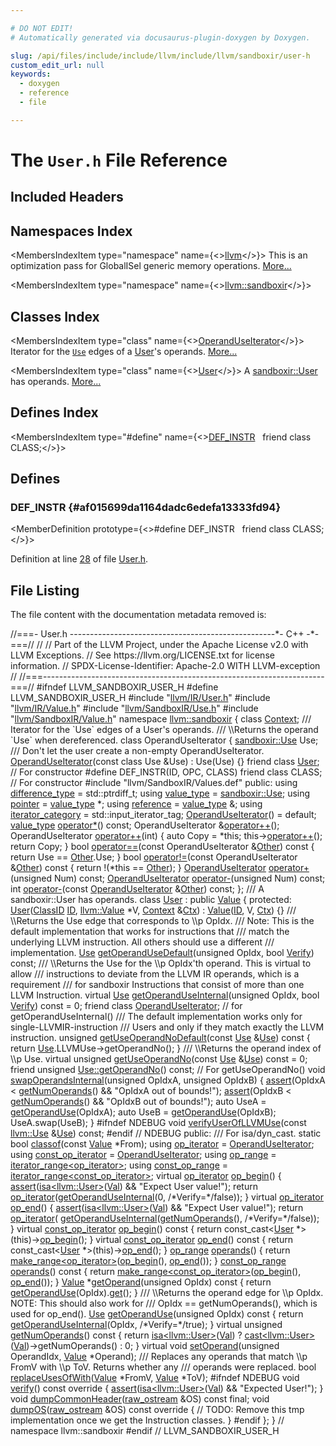 ```yaml
---

# DO NOT EDIT!
# Automatically generated via docusaurus-plugin-doxygen by Doxygen.

slug: /api/files/include/include/llvm/include/llvm/sandboxir/user-h
custom_edit_url: null
keywords:
  - doxygen
  - reference
  - file

---
```





# The `User.h` File Reference

<DoxygenPage pluginConfig={pluginConfig}>



## Included Headers

<IncludesList>
<IncludesListItem
  filePath="llvm/IR/User.h"
  permalink="/docs/api/files/include/include/llvm/include/llvm/ir/user-h"
  isLocal="true" />
<IncludesListItem
  filePath="llvm/IR/Value.h"
  permalink="/docs/api/files/include/include/llvm/include/llvm/ir/value-h"
  isLocal="true" />
<IncludesListItem
  filePath="llvm/SandboxIR/Use.h"
  permalink="/docs/api/files/include/include/llvm/include/llvm/sandboxir/use-h"
  isLocal="true" />
<IncludesListItem
  filePath="llvm/SandboxIR/Value.h"
  permalink="/docs/api/files/include/include/llvm/include/llvm/sandboxir/value-h"
  isLocal="true" />
<IncludesListItem
  filePath="llvm/SandboxIR/Values.def"
  permalink=""
  isLocal="true" />
</IncludesList>

## Namespaces Index

<MembersIndex>

<MembersIndexItem
  type="namespace"
  name={<><a href="/docs/api/namespaces/llvm">llvm</a></>}>
This is an optimization pass for GlobalISel generic memory operations. <a href="/docs/api/namespaces/llvm/#details">More...</a>
</MembersIndexItem>

<MembersIndexItem
  type="namespace"
  name={<><a href="/docs/api/namespaces/llvm/sandboxir">llvm::sandboxir</a></>}>
</MembersIndexItem>

</MembersIndex>

## Classes Index

<MembersIndex>

<MembersIndexItem
  type="class"
  name={<><a href="/docs/api/classes/llvm/sandboxir/operanduseiterator">OperandUseIterator</a></>}>
Iterator for the <code><a href="/docs/api/classes/llvm/sandboxir/use">Use</a></code> edges of a <a href="/docs/api/classes/llvm/sandboxir/user">User</a>&#39;s operands. <a href="/docs/api/classes/llvm/sandboxir/operanduseiterator/#details">More...</a>
</MembersIndexItem>

<MembersIndexItem
  type="class"
  name={<><a href="/docs/api/classes/llvm/sandboxir/user">User</a></>}>
A <a href="/docs/api/classes/llvm/sandboxir/user">sandboxir::User</a> has operands. <a href="/docs/api/classes/llvm/sandboxir/user/#details">More...</a>
</MembersIndexItem>

</MembersIndex>

## Defines Index

<MembersIndex>

<MembersIndexItem
  type="#define"
  name={<><a href="#af015699da1164dadc6edefa13333fd94">DEF&#95;INSTR</a>&nbsp;&nbsp;&nbsp;friend class CLASS;</>}>
</MembersIndexItem>

</MembersIndex>


<SectionDefinition>

## Defines

### DEF&#95;INSTR {#af015699da1164dadc6edefa13333fd94}

<MemberDefinition
  prototype={<>#define DEF&#95;INSTR&nbsp;&nbsp;&nbsp;friend class CLASS;</>}>

Definition at line <a href="#l00028">28</a> of file <a href="/docs/api/files/include/include/llvm/include/llvm/sandboxir/user-h">User.h</a>.
</MemberDefinition>

</SectionDefinition>

## File Listing

The file content with the documentation metadata removed is:

<ProgramListing>

<Link id="l00001" /><CodeLine lineNumber="1"><Highlight kind="comment">//===- User.h ---------------------------------------------------&#42;- C++ -&#42;-===//</Highlight><Highlight kind="normal"></Highlight></CodeLine>
<Link id="l00002" /><CodeLine lineNumber="2"><Highlight kind="normal"></Highlight><Highlight kind="comment">//</Highlight><Highlight kind="normal"></Highlight></CodeLine>
<Link id="l00003" /><CodeLine lineNumber="3"><Highlight kind="normal"></Highlight><Highlight kind="comment">// Part of the LLVM Project, under the Apache License v2.0 with LLVM Exceptions.</Highlight><Highlight kind="normal"></Highlight></CodeLine>
<Link id="l00004" /><CodeLine lineNumber="4"><Highlight kind="normal"></Highlight><Highlight kind="comment">// See https://llvm.org/LICENSE.txt for license information.</Highlight><Highlight kind="normal"></Highlight></CodeLine>
<Link id="l00005" /><CodeLine lineNumber="5"><Highlight kind="normal"></Highlight><Highlight kind="comment">// SPDX-License-Identifier: Apache-2.0 WITH LLVM-exception</Highlight><Highlight kind="normal"></Highlight></CodeLine>
<Link id="l00006" /><CodeLine lineNumber="6"><Highlight kind="normal"></Highlight><Highlight kind="comment">//</Highlight><Highlight kind="normal"></Highlight></CodeLine>
<Link id="l00007" /><CodeLine lineNumber="7"><Highlight kind="normal"></Highlight><Highlight kind="comment">//===----------------------------------------------------------------------===//</Highlight><Highlight kind="normal"></Highlight></CodeLine>
<Link id="l00008" /><CodeLine lineNumber="8"><Highlight kind="normal"></Highlight></CodeLine>
<Link id="l00009" /><CodeLine lineNumber="9"><Highlight kind="normal"></Highlight><Highlight kind="preprocessor">#ifndef LLVM&#95;SANDBOXIR&#95;USER&#95;H</Highlight><Highlight kind="normal"></Highlight></CodeLine>
<Link id="l00010" /><CodeLine lineNumber="10"><Highlight kind="normal"></Highlight><Highlight kind="preprocessor">#define LLVM&#95;SANDBOXIR&#95;USER&#95;H</Highlight><Highlight kind="normal"></Highlight></CodeLine>
<Link id="l00011" /><CodeLine lineNumber="11"><Highlight kind="normal"></Highlight></CodeLine>
<Link id="l00012" /><CodeLine lineNumber="12"><Highlight kind="normal"></Highlight><Highlight kind="preprocessor">#include &quot;<a href="/docs/api/files/include/include/llvm/include/llvm/ir/user-h">llvm/IR/User.h</a>&quot;</Highlight><Highlight kind="normal"></Highlight></CodeLine>
<Link id="l00013" /><CodeLine lineNumber="13"><Highlight kind="normal"></Highlight><Highlight kind="preprocessor">#include &quot;<a href="/docs/api/files/include/include/llvm/include/llvm/ir/value-h">llvm/IR/Value.h</a>&quot;</Highlight><Highlight kind="normal"></Highlight></CodeLine>
<Link id="l00014" /><CodeLine lineNumber="14"><Highlight kind="normal"></Highlight><Highlight kind="preprocessor">#include &quot;<a href="/docs/api/files/include/include/llvm/include/llvm/sandboxir/use-h">llvm/SandboxIR/Use.h</a>&quot;</Highlight><Highlight kind="normal"></Highlight></CodeLine>
<Link id="l00015" /><CodeLine lineNumber="15"><Highlight kind="normal"></Highlight><Highlight kind="preprocessor">#include &quot;<a href="/docs/api/files/include/include/llvm/include/llvm/sandboxir/value-h">llvm/SandboxIR/Value.h</a>&quot;</Highlight><Highlight kind="normal"></Highlight></CodeLine>
<Link id="l00016" /><CodeLine lineNumber="16"><Highlight kind="normal"></Highlight></CodeLine>
<Link id="l00017" /><CodeLine lineNumber="17"><Highlight kind="normal"></Highlight><Highlight kind="keyword">namespace </Highlight><Highlight kind="normal"><a href="/docs/api/namespaces/llvm/sandboxir">llvm::sandboxir</a> &#123;</Highlight></CodeLine>
<Link id="l00018" /><CodeLine lineNumber="18"><Highlight kind="normal"></Highlight></CodeLine>
<Link id="l00019" /><CodeLine lineNumber="19"><Highlight kind="normal"></Highlight><Highlight kind="keyword">class </Highlight><Highlight kind="normal"><a href="/docs/api/classes/llvm/sandboxir/context">Context</a>;</Highlight></CodeLine>
<Link id="l00020" /><CodeLine lineNumber="20"><Highlight kind="normal"></Highlight><Highlight kind="comment"></Highlight></CodeLine>
<Link id="l00021" /><CodeLine lineNumber="21"><Highlight kind="comment">/// Iterator for the &#96;Use&#96; edges of a User&#39;s operands.</Highlight></CodeLine>
<Link id="l00022" /><CodeLine lineNumber="22"><Highlight kind="comment">/// \\Returns the operand &#96;Use&#96; when dereferenced.</Highlight><Highlight kind="normal"></Highlight></CodeLine>
<Link id="l00023" /><CodeLine lineNumber="23" lineLink="/docs/api/classes/llvm/sandboxir/operanduseiterator"><Highlight kind="normal"></Highlight><Highlight kind="keyword">class </Highlight><Highlight kind="normal">OperandUseIterator &#123;</Highlight></CodeLine>
<Link id="l00024" /><CodeLine lineNumber="24"><Highlight kind="normal">  <a href="/docs/api/classes/llvm/sandboxir/use">sandboxir::Use</a> Use;</Highlight><Highlight kind="comment"></Highlight></CodeLine>
<Link id="l00025" /><CodeLine lineNumber="25"><Highlight kind="comment">  /// Don&#39;t let the user create a non-empty OperandUseIterator.</Highlight><Highlight kind="normal"></Highlight></CodeLine>
<Link id="l00026" /><CodeLine lineNumber="26"><Highlight kind="normal">  <a href="/docs/api/classes/llvm/sandboxir/operanduseiterator/#a099eea2d0ce1dcf671db77ef9fa6ef3c">OperandUseIterator</a>(</Highlight><Highlight kind="keyword">const</Highlight><Highlight kind="normal"> </Highlight><Highlight kind="keyword">class</Highlight><Highlight kind="normal"> Use &amp;Use) : Use(Use) &#123;&#125;</Highlight></CodeLine>
<Link id="l00027" /><CodeLine lineNumber="27" lineLink="/docs/api/classes/llvm/sandboxir/operanduseiterator/#a38c437d9dcaefebe4efaf0edf00c45de"><Highlight kind="normal">  </Highlight><Highlight kind="keyword">friend</Highlight><Highlight kind="normal"> </Highlight><Highlight kind="keyword">class </Highlight><Highlight kind="normal"><a href="/docs/api/classes/llvm/sandboxir/operanduseiterator/#a38c437d9dcaefebe4efaf0edf00c45de">User</a>;                                  </Highlight><Highlight kind="comment">// For constructor</Highlight><Highlight kind="normal"></Highlight></CodeLine>
<Link id="l00028" /><CodeLine lineNumber="28" lineLink="#af015699da1164dadc6edefa13333fd94"><Highlight kind="normal"></Highlight><Highlight kind="preprocessor">#define DEF&#95;INSTR(ID, OPC, CLASS) friend class CLASS; </Highlight><Highlight kind="comment">// For constructor</Highlight><Highlight kind="normal"></Highlight></CodeLine>
<Link id="l00029" /><CodeLine lineNumber="29"><Highlight kind="normal"></Highlight><Highlight kind="preprocessor">#include &quot;llvm/SandboxIR/Values.def&quot;</Highlight><Highlight kind="normal"></Highlight></CodeLine>
<Link id="l00030" /><CodeLine lineNumber="30"><Highlight kind="normal"></Highlight></CodeLine>
<Link id="l00031" /><CodeLine lineNumber="31"><Highlight kind="normal"></Highlight><Highlight kind="keyword">public</Highlight><Highlight kind="normal">:</Highlight></CodeLine>
<Link id="l00032" /><CodeLine lineNumber="32" lineLink="/docs/api/classes/llvm/sandboxir/operanduseiterator/#a14167269caee4228b2ad7e54c3b257fa"><Highlight kind="normal">  </Highlight><Highlight kind="keyword">using </Highlight><Highlight kind="normal"><a href="/docs/api/classes/llvm/sandboxir/operanduseiterator/#a14167269caee4228b2ad7e54c3b257fa">difference&#95;type</a> = std::ptrdiff&#95;t;</Highlight></CodeLine>
<Link id="l00033" /><CodeLine lineNumber="33" lineLink="/docs/api/classes/llvm/sandboxir/operanduseiterator/#adc75b07c16b7ffec379860b5ed6cecad"><Highlight kind="normal">  </Highlight><Highlight kind="keyword">using </Highlight><Highlight kind="normal"><a href="/docs/api/classes/llvm/sandboxir/operanduseiterator/#adc75b07c16b7ffec379860b5ed6cecad">value&#95;type</a> = <a href="/docs/api/classes/llvm/sandboxir/use">sandboxir::Use</a>;</Highlight></CodeLine>
<Link id="l00034" /><CodeLine lineNumber="34" lineLink="/docs/api/classes/llvm/sandboxir/operanduseiterator/#a2f789f88543d207177956743665b948b"><Highlight kind="normal">  </Highlight><Highlight kind="keyword">using </Highlight><Highlight kind="normal"><a href="/docs/api/classes/llvm/sandboxir/operanduseiterator/#a2f789f88543d207177956743665b948b">pointer</a> = <a href="/docs/api/classes/llvm/sandboxir/operanduseiterator/#adc75b07c16b7ffec379860b5ed6cecad">value&#95;type</a> &#42;;</Highlight></CodeLine>
<Link id="l00035" /><CodeLine lineNumber="35" lineLink="/docs/api/classes/llvm/sandboxir/operanduseiterator/#a98780320a8e95b86802e872f6754b22f"><Highlight kind="normal">  </Highlight><Highlight kind="keyword">using </Highlight><Highlight kind="normal"><a href="/docs/api/classes/llvm/sandboxir/operanduseiterator/#a98780320a8e95b86802e872f6754b22f">reference</a> = <a href="/docs/api/classes/llvm/sandboxir/operanduseiterator/#adc75b07c16b7ffec379860b5ed6cecad">value&#95;type</a> &amp;;</Highlight></CodeLine>
<Link id="l00036" /><CodeLine lineNumber="36" lineLink="/docs/api/classes/llvm/sandboxir/operanduseiterator/#a34c39b224787c66a11396fa61cea4bf1"><Highlight kind="normal">  </Highlight><Highlight kind="keyword">using </Highlight><Highlight kind="normal"><a href="/docs/api/classes/llvm/sandboxir/operanduseiterator/#a34c39b224787c66a11396fa61cea4bf1">iterator&#95;category</a> = std::input&#95;iterator&#95;tag;</Highlight></CodeLine>
<Link id="l00037" /><CodeLine lineNumber="37"><Highlight kind="normal"></Highlight></CodeLine>
<Link id="l00038" /><CodeLine lineNumber="38" lineLink="/docs/api/classes/llvm/sandboxir/operanduseiterator/#a099eea2d0ce1dcf671db77ef9fa6ef3c"><Highlight kind="normal">  <a href="/docs/api/classes/llvm/sandboxir/operanduseiterator/#a099eea2d0ce1dcf671db77ef9fa6ef3c">OperandUseIterator</a>() = </Highlight><Highlight kind="keywordflow">default</Highlight><Highlight kind="normal">;</Highlight></CodeLine>
<Link id="l00039" /><CodeLine lineNumber="39"><Highlight kind="normal">  <a href="/docs/api/classes/llvm/sandboxir/operanduseiterator/#adc75b07c16b7ffec379860b5ed6cecad">value&#95;type</a> <a href="/docs/api/classes/llvm/sandboxir/operanduseiterator/#ac31cc9d7dff02755f002f2ca5d891e47">operator&#42;</a>() </Highlight><Highlight kind="keyword">const</Highlight><Highlight kind="normal">;</Highlight></CodeLine>
<Link id="l00040" /><CodeLine lineNumber="40"><Highlight kind="normal">  OperandUseIterator &amp;<a href="/docs/api/classes/llvm/sandboxir/operanduseiterator/#ac7f1005cdf568eb11771fdf61067a462">operator++</a>();</Highlight></CodeLine>
<Link id="l00041" /><CodeLine lineNumber="41" lineLink="/docs/api/classes/llvm/sandboxir/operanduseiterator/#a5133ec8ac9f0151bb7daa4fbc0e0edf3"><Highlight kind="normal">  OperandUseIterator <a href="/docs/api/classes/llvm/sandboxir/operanduseiterator/#a5133ec8ac9f0151bb7daa4fbc0e0edf3">operator++</a>(</Highlight><Highlight kind="keywordtype">int</Highlight><Highlight kind="normal">) &#123;</Highlight></CodeLine>
<Link id="l00042" /><CodeLine lineNumber="42"><Highlight kind="normal">    </Highlight><Highlight kind="keyword">auto</Highlight><Highlight kind="normal"> Copy = &#42;</Highlight><Highlight kind="keyword">this</Highlight><Highlight kind="normal">;</Highlight></CodeLine>
<Link id="l00043" /><CodeLine lineNumber="43"><Highlight kind="normal">    this-&gt;<a href="/docs/api/classes/llvm/sandboxir/operanduseiterator/#ac7f1005cdf568eb11771fdf61067a462">operator++</a>();</Highlight></CodeLine>
<Link id="l00044" /><CodeLine lineNumber="44"><Highlight kind="normal">    </Highlight><Highlight kind="keywordflow">return</Highlight><Highlight kind="normal"> Copy;</Highlight></CodeLine>
<Link id="l00045" /><CodeLine lineNumber="45"><Highlight kind="normal">  &#125;</Highlight></CodeLine>
<Link id="l00046" /><CodeLine lineNumber="46" lineLink="/docs/api/classes/llvm/sandboxir/operanduseiterator/#a9b043aa137586f3a1f8cc153c40eded7"><Highlight kind="normal">  </Highlight><Highlight kind="keywordtype">bool</Highlight><Highlight kind="normal"> <a href="/docs/api/classes/llvm/sandboxir/operanduseiterator/#a9b043aa137586f3a1f8cc153c40eded7">operator==</a>(</Highlight><Highlight kind="keyword">const</Highlight><Highlight kind="normal"> OperandUseIterator &amp;<a href="/docs/api/namespaces/llvm/#a9eb4f5b98b70ee4fab9614ed58282c1fa6311ae17c1ee52b36e68aaf4ad066387">Other</a>)</Highlight><Highlight kind="keyword"> const </Highlight><Highlight kind="normal">&#123;</Highlight></CodeLine>
<Link id="l00047" /><CodeLine lineNumber="47"><Highlight kind="normal">    </Highlight><Highlight kind="keywordflow">return</Highlight><Highlight kind="normal"> Use == <a href="/docs/api/namespaces/llvm/#a9eb4f5b98b70ee4fab9614ed58282c1fa6311ae17c1ee52b36e68aaf4ad066387">Other</a>.Use;</Highlight></CodeLine>
<Link id="l00048" /><CodeLine lineNumber="48"><Highlight kind="normal">  &#125;</Highlight></CodeLine>
<Link id="l00049" /><CodeLine lineNumber="49" lineLink="/docs/api/classes/llvm/sandboxir/operanduseiterator/#a7a4d2651b26654677ef915f0981052f8"><Highlight kind="normal">  </Highlight><Highlight kind="keywordtype">bool</Highlight><Highlight kind="normal"> <a href="/docs/api/classes/llvm/sandboxir/operanduseiterator/#a7a4d2651b26654677ef915f0981052f8">operator!=</a>(</Highlight><Highlight kind="keyword">const</Highlight><Highlight kind="normal"> OperandUseIterator &amp;<a href="/docs/api/namespaces/llvm/#a9eb4f5b98b70ee4fab9614ed58282c1fa6311ae17c1ee52b36e68aaf4ad066387">Other</a>)</Highlight><Highlight kind="keyword"> const </Highlight><Highlight kind="normal">&#123;</Highlight></CodeLine>
<Link id="l00050" /><CodeLine lineNumber="50"><Highlight kind="normal">    </Highlight><Highlight kind="keywordflow">return</Highlight><Highlight kind="normal"> !(&#42;</Highlight><Highlight kind="keyword">this</Highlight><Highlight kind="normal"> == <a href="/docs/api/namespaces/llvm/#a9eb4f5b98b70ee4fab9614ed58282c1fa6311ae17c1ee52b36e68aaf4ad066387">Other</a>);</Highlight></CodeLine>
<Link id="l00051" /><CodeLine lineNumber="51"><Highlight kind="normal">  &#125;</Highlight></CodeLine>
<Link id="l00052" /><CodeLine lineNumber="52"><Highlight kind="normal">  <a href="/docs/api/classes/llvm/sandboxir/operanduseiterator">OperandUseIterator</a> <a href="/docs/api/classes/llvm/sandboxir/operanduseiterator/#ae20a68943264151156296ee8f5a2d25d">operator+</a>(</Highlight><Highlight kind="keywordtype">unsigned</Highlight><Highlight kind="normal"> Num) </Highlight><Highlight kind="keyword">const</Highlight><Highlight kind="normal">;</Highlight></CodeLine>
<Link id="l00053" /><CodeLine lineNumber="53"><Highlight kind="normal">  <a href="/docs/api/classes/llvm/sandboxir/operanduseiterator">OperandUseIterator</a> <a href="/docs/api/classes/llvm/sandboxir/operanduseiterator/#aa46d6a2faaa49dfea1ee6de34cd7b77f">operator-</a>(</Highlight><Highlight kind="keywordtype">unsigned</Highlight><Highlight kind="normal"> Num) </Highlight><Highlight kind="keyword">const</Highlight><Highlight kind="normal">;</Highlight></CodeLine>
<Link id="l00054" /><CodeLine lineNumber="54"><Highlight kind="normal">  </Highlight><Highlight kind="keywordtype">int</Highlight><Highlight kind="normal"> <a href="/docs/api/classes/llvm/sandboxir/operanduseiterator/#aa46d6a2faaa49dfea1ee6de34cd7b77f">operator-</a>(</Highlight><Highlight kind="keyword">const</Highlight><Highlight kind="normal"> <a href="/docs/api/classes/llvm/sandboxir/operanduseiterator">OperandUseIterator</a> &amp;<a href="/docs/api/namespaces/llvm/#a9eb4f5b98b70ee4fab9614ed58282c1fa6311ae17c1ee52b36e68aaf4ad066387">Other</a>) </Highlight><Highlight kind="keyword">const</Highlight><Highlight kind="normal">;</Highlight></CodeLine>
<Link id="l00055" /><CodeLine lineNumber="55"><Highlight kind="normal">&#125;;</Highlight></CodeLine>
<Link id="l00056" /><CodeLine lineNumber="56"><Highlight kind="normal"></Highlight><Highlight kind="comment"></Highlight></CodeLine>
<Link id="l00057" /><CodeLine lineNumber="57"><Highlight kind="comment">/// A sandboxir::User has operands.</Highlight><Highlight kind="normal"></Highlight></CodeLine>
<Link id="l00058" /><CodeLine lineNumber="58" lineLink="/docs/api/classes/llvm/sandboxir/user"><Highlight kind="normal"></Highlight><Highlight kind="keyword">class </Highlight><Highlight kind="normal"><a href="/docs/api/classes/llvm/sandboxir/user/#aed798e20a38c7c32351becc11f61f755">User</a> : </Highlight><Highlight kind="keyword">public</Highlight><Highlight kind="normal"> <a href="/docs/api/classes/llvm/sandboxir/value/#a73b563c1c2654e2f9b3756f38e276284">Value</a> &#123;</Highlight></CodeLine>
<Link id="l00059" /><CodeLine lineNumber="59"><Highlight kind="normal"></Highlight><Highlight kind="keyword">protected</Highlight><Highlight kind="normal">:</Highlight></CodeLine>
<Link id="l00060" /><CodeLine lineNumber="60" lineLink="/docs/api/classes/llvm/sandboxir/user/#aed798e20a38c7c32351becc11f61f755"><Highlight kind="normal">  <a href="/docs/api/classes/llvm/sandboxir/user/#aed798e20a38c7c32351becc11f61f755">User</a>(<a href="/docs/api/classes/llvm/sandboxir/value/#afa2029c46b6caf94a7d05ceb0dbcefe9">ClassID</a> <a href="/docs/api/namespaces/llvm/callingconv/#abdf8cf606905c10634e831390981b0ed">ID</a>, <a href="/docs/api/classes/llvm/value">llvm::Value</a> &#42;V, <a href="/docs/api/classes/llvm/sandboxir/value/#ac26c806e60ca4a0547680edb68f6e39b">Context</a> &amp;<a href="/docs/api/classes/llvm/sandboxir/value/#a4705ee51ec0da1ba978f2353d2c47f27">Ctx</a>) : <a href="/docs/api/classes/llvm/sandboxir/value/#a73b563c1c2654e2f9b3756f38e276284">Value</a>(<a href="/docs/api/namespaces/llvm/callingconv/#abdf8cf606905c10634e831390981b0ed">ID</a>, V, <a href="/docs/api/classes/llvm/sandboxir/value/#a4705ee51ec0da1ba978f2353d2c47f27">Ctx</a>) &#123;&#125;</Highlight></CodeLine>
<Link id="l00061" /><CodeLine lineNumber="61"><Highlight kind="normal"></Highlight><Highlight kind="comment"></Highlight></CodeLine>
<Link id="l00062" /><CodeLine lineNumber="62"><Highlight kind="comment">  /// \\Returns the Use edge that corresponds to \\p OpIdx.</Highlight></CodeLine>
<Link id="l00063" /><CodeLine lineNumber="63"><Highlight kind="comment">  /// Note: This is the default implementation that works for instructions that</Highlight></CodeLine>
<Link id="l00064" /><CodeLine lineNumber="64"><Highlight kind="comment">  /// match the underlying LLVM instruction. All others should use a different</Highlight></CodeLine>
<Link id="l00065" /><CodeLine lineNumber="65"><Highlight kind="comment">  /// implementation.</Highlight><Highlight kind="normal"></Highlight></CodeLine>
<Link id="l00066" /><CodeLine lineNumber="66"><Highlight kind="normal">  <a href="/docs/api/classes/llvm/sandboxir/use">Use</a> <a href="/docs/api/classes/llvm/sandboxir/user/#a8014de6610ee432b675e3819e011acb2">getOperandUseDefault</a>(</Highlight><Highlight kind="keywordtype">unsigned</Highlight><Highlight kind="normal"> OpIdx, </Highlight><Highlight kind="keywordtype">bool</Highlight><Highlight kind="normal"> <a href="/docs/api/files/lib/lib/target/lib/target/powerpc/ppcctrloopsverify-cpp/#a345bd69760b9ee32b3f49d4fc04120fb">Verify</a>) </Highlight><Highlight kind="keyword">const</Highlight><Highlight kind="normal">;</Highlight><Highlight kind="comment"></Highlight></CodeLine>
<Link id="l00067" /><CodeLine lineNumber="67"><Highlight kind="comment">  /// \\Returns the Use for the \\p OpIdx&#39;th operand. This is virtual to allow</Highlight></CodeLine>
<Link id="l00068" /><CodeLine lineNumber="68"><Highlight kind="comment">  /// instructions to deviate from the LLVM IR operands, which is a requirement</Highlight></CodeLine>
<Link id="l00069" /><CodeLine lineNumber="69"><Highlight kind="comment">  /// for sandboxir Instructions that consist of more than one LLVM Instruction.</Highlight><Highlight kind="normal"></Highlight></CodeLine>
<Link id="l00070" /><CodeLine lineNumber="70" lineLink="/docs/api/classes/llvm/sandboxir/user/#aa469c4f23b78900ac9135b3417819f31"><Highlight kind="normal">  </Highlight><Highlight kind="keyword">virtual</Highlight><Highlight kind="normal"> <a href="/docs/api/classes/llvm/sandboxir/value/#a7b479862be57f4448b155a225b5972ac">Use</a> <a href="/docs/api/classes/llvm/sandboxir/user/#aa469c4f23b78900ac9135b3417819f31">getOperandUseInternal</a>(</Highlight><Highlight kind="keywordtype">unsigned</Highlight><Highlight kind="normal"> OpIdx, </Highlight><Highlight kind="keywordtype">bool</Highlight><Highlight kind="normal"> <a href="/docs/api/files/lib/lib/target/lib/target/powerpc/ppcctrloopsverify-cpp/#a345bd69760b9ee32b3f49d4fc04120fb">Verify</a>) </Highlight><Highlight kind="keyword">const</Highlight><Highlight kind="normal"> = 0;</Highlight></CodeLine>
<Link id="l00071" /><CodeLine lineNumber="71" lineLink="/docs/api/classes/llvm/sandboxir/user/#a1a834efd0135e81675280d5ba828d263"><Highlight kind="normal">  </Highlight><Highlight kind="keyword">friend</Highlight><Highlight kind="normal"> </Highlight><Highlight kind="keyword">class </Highlight><Highlight kind="normal"><a href="/docs/api/classes/llvm/sandboxir/user/#a1a834efd0135e81675280d5ba828d263">OperandUseIterator</a>; </Highlight><Highlight kind="comment">// for getOperandUseInternal()</Highlight><Highlight kind="normal"></Highlight></CodeLine>
<Link id="l00072" /><CodeLine lineNumber="72"><Highlight kind="normal"></Highlight><Highlight kind="comment"></Highlight></CodeLine>
<Link id="l00073" /><CodeLine lineNumber="73"><Highlight kind="comment">  /// The default implementation works only for single-LLVMIR-instruction</Highlight></CodeLine>
<Link id="l00074" /><CodeLine lineNumber="74"><Highlight kind="comment">  /// Users and only if they match exactly the LLVM instruction.</Highlight><Highlight kind="normal"></Highlight></CodeLine>
<Link id="l00075" /><CodeLine lineNumber="75" lineLink="/docs/api/classes/llvm/sandboxir/user/#a2a0e1f0647903c551dc3ea6333ab6fc3"><Highlight kind="normal">  </Highlight><Highlight kind="keywordtype">unsigned</Highlight><Highlight kind="normal"> <a href="/docs/api/classes/llvm/sandboxir/user/#a2a0e1f0647903c551dc3ea6333ab6fc3">getUseOperandNoDefault</a>(</Highlight><Highlight kind="keyword">const</Highlight><Highlight kind="normal"> <a href="/docs/api/classes/llvm/sandboxir/value/#a7b479862be57f4448b155a225b5972ac">Use</a> &amp;<a href="/docs/api/classes/llvm/sandboxir/value/#a7b479862be57f4448b155a225b5972ac">Use</a>)</Highlight><Highlight kind="keyword"> const </Highlight><Highlight kind="normal">&#123;</Highlight></CodeLine>
<Link id="l00076" /><CodeLine lineNumber="76"><Highlight kind="normal">    </Highlight><Highlight kind="keywordflow">return</Highlight><Highlight kind="normal"> <a href="/docs/api/classes/llvm/sandboxir/value/#a7b479862be57f4448b155a225b5972ac">Use</a>.LLVMUse-&gt;getOperandNo();</Highlight></CodeLine>
<Link id="l00077" /><CodeLine lineNumber="77"><Highlight kind="normal">  &#125;</Highlight><Highlight kind="comment"></Highlight></CodeLine>
<Link id="l00078" /><CodeLine lineNumber="78"><Highlight kind="comment">  /// \\Returns the operand index of \\p Use.</Highlight><Highlight kind="normal"></Highlight></CodeLine>
<Link id="l00079" /><CodeLine lineNumber="79" lineLink="/docs/api/classes/llvm/sandboxir/user/#a1edb73baa990149e09d9405f596163a3"><Highlight kind="normal">  </Highlight><Highlight kind="keyword">virtual</Highlight><Highlight kind="normal"> </Highlight><Highlight kind="keywordtype">unsigned</Highlight><Highlight kind="normal"> <a href="/docs/api/classes/llvm/sandboxir/user/#a1edb73baa990149e09d9405f596163a3">getUseOperandNo</a>(</Highlight><Highlight kind="keyword">const</Highlight><Highlight kind="normal"> <a href="/docs/api/classes/llvm/sandboxir/value/#a7b479862be57f4448b155a225b5972ac">Use</a> &amp;<a href="/docs/api/classes/llvm/sandboxir/value/#a7b479862be57f4448b155a225b5972ac">Use</a>) </Highlight><Highlight kind="keyword">const</Highlight><Highlight kind="normal"> = 0;</Highlight></CodeLine>
<Link id="l00080" /><CodeLine lineNumber="80" lineLink="/docs/api/classes/llvm/sandboxir/user/#a64f0b50a2c1ec72bf69dbde8bd85f0c5"><Highlight kind="normal">  </Highlight><Highlight kind="keyword">friend</Highlight><Highlight kind="normal"> </Highlight><Highlight kind="keywordtype">unsigned</Highlight><Highlight kind="normal"> <a href="/docs/api/classes/llvm/sandboxir/use/#a401e8254715a72e9efab9ec8ae745e19">Use::getOperandNo</a>() </Highlight><Highlight kind="keyword">const</Highlight><Highlight kind="normal">; </Highlight><Highlight kind="comment">// For getUseOperandNo()</Highlight><Highlight kind="normal"></Highlight></CodeLine>
<Link id="l00081" /><CodeLine lineNumber="81"><Highlight kind="normal"></Highlight></CodeLine>
<Link id="l00082" /><CodeLine lineNumber="82" lineLink="/docs/api/classes/llvm/sandboxir/user/#ab02ef62e9b637f2ccdc108a83ad983fc"><Highlight kind="normal">  </Highlight><Highlight kind="keywordtype">void</Highlight><Highlight kind="normal"> <a href="/docs/api/classes/llvm/sandboxir/user/#ab02ef62e9b637f2ccdc108a83ad983fc">swapOperandsInternal</a>(</Highlight><Highlight kind="keywordtype">unsigned</Highlight><Highlight kind="normal"> OpIdxA, </Highlight><Highlight kind="keywordtype">unsigned</Highlight><Highlight kind="normal"> OpIdxB) &#123;</Highlight></CodeLine>
<Link id="l00083" /><CodeLine lineNumber="83"><Highlight kind="normal">    <a href="/docs/api/files/lib/lib/target/lib/target/amdgpu/silowercontrolflow-cpp/#a4868c5d81c5ccc98c47aeab6244346a0">assert</a>(OpIdxA &lt; <a href="/docs/api/classes/llvm/sandboxir/user/#ac600a3ffce54e05ca28e586af7a04831">getNumOperands</a>() &amp;&amp; </Highlight><Highlight kind="stringliteral">&quot;OpIdxA out of bounds!&quot;</Highlight><Highlight kind="normal">);</Highlight></CodeLine>
<Link id="l00084" /><CodeLine lineNumber="84"><Highlight kind="normal">    <a href="/docs/api/files/lib/lib/target/lib/target/amdgpu/silowercontrolflow-cpp/#a4868c5d81c5ccc98c47aeab6244346a0">assert</a>(OpIdxB &lt; <a href="/docs/api/classes/llvm/sandboxir/user/#ac600a3ffce54e05ca28e586af7a04831">getNumOperands</a>() &amp;&amp; </Highlight><Highlight kind="stringliteral">&quot;OpIdxB out of bounds!&quot;</Highlight><Highlight kind="normal">);</Highlight></CodeLine>
<Link id="l00085" /><CodeLine lineNumber="85"><Highlight kind="normal">    </Highlight><Highlight kind="keyword">auto</Highlight><Highlight kind="normal"> UseA = <a href="/docs/api/classes/llvm/sandboxir/user/#acb9166dd8e540f8c9e6efad7e9cccba0">getOperandUse</a>(OpIdxA);</Highlight></CodeLine>
<Link id="l00086" /><CodeLine lineNumber="86"><Highlight kind="normal">    </Highlight><Highlight kind="keyword">auto</Highlight><Highlight kind="normal"> UseB = <a href="/docs/api/classes/llvm/sandboxir/user/#acb9166dd8e540f8c9e6efad7e9cccba0">getOperandUse</a>(OpIdxB);</Highlight></CodeLine>
<Link id="l00087" /><CodeLine lineNumber="87"><Highlight kind="normal">    UseA.swap(UseB);</Highlight></CodeLine>
<Link id="l00088" /><CodeLine lineNumber="88"><Highlight kind="normal">  &#125;</Highlight></CodeLine>
<Link id="l00089" /><CodeLine lineNumber="89"><Highlight kind="normal"></Highlight></CodeLine>
<Link id="l00090" /><CodeLine lineNumber="90"><Highlight kind="normal"></Highlight><Highlight kind="preprocessor">#ifndef NDEBUG</Highlight><Highlight kind="normal"></Highlight></CodeLine>
<Link id="l00091" /><CodeLine lineNumber="91"><Highlight kind="normal">  </Highlight><Highlight kind="keywordtype">void</Highlight><Highlight kind="normal"> <a href="/docs/api/classes/llvm/sandboxir/user/#a29a530f0bf7efe84cbba172fac79970d">verifyUserOfLLVMUse</a>(</Highlight><Highlight kind="keyword">const</Highlight><Highlight kind="normal"> <a href="/docs/api/classes/llvm/use">llvm::Use</a> &amp;<a href="/docs/api/classes/llvm/sandboxir/use">Use</a>) </Highlight><Highlight kind="keyword">const</Highlight><Highlight kind="normal">;</Highlight></CodeLine>
<Link id="l00092" /><CodeLine lineNumber="92"><Highlight kind="normal"></Highlight><Highlight kind="preprocessor">#endif </Highlight><Highlight kind="comment">// NDEBUG</Highlight><Highlight kind="normal"></Highlight></CodeLine>
<Link id="l00093" /><CodeLine lineNumber="93"><Highlight kind="normal"></Highlight></CodeLine>
<Link id="l00094" /><CodeLine lineNumber="94"><Highlight kind="normal"></Highlight><Highlight kind="keyword">public</Highlight><Highlight kind="normal">:</Highlight><Highlight kind="comment"></Highlight></CodeLine>
<Link id="l00095" /><CodeLine lineNumber="95"><Highlight kind="comment">  /// For isa/dyn&#95;cast.</Highlight><Highlight kind="normal"></Highlight></CodeLine>
<Link id="l00096" /><CodeLine lineNumber="96"><Highlight kind="normal">  </Highlight><Highlight kind="keyword">static</Highlight><Highlight kind="normal"> </Highlight><Highlight kind="keywordtype">bool</Highlight><Highlight kind="normal"> <a href="/docs/api/classes/llvm/sandboxir/user/#a980a2cfe3503510dad80d58a1bf46367">classof</a>(</Highlight><Highlight kind="keyword">const</Highlight><Highlight kind="normal"> <a href="/docs/api/classes/llvm/sandboxir/value">Value</a> &#42;From);</Highlight></CodeLine>
<Link id="l00097" /><CodeLine lineNumber="97" lineLink="/docs/api/classes/llvm/sandboxir/user/#a899e62d7db86984354bbdaa96067f91e"><Highlight kind="normal">  </Highlight><Highlight kind="keyword">using </Highlight><Highlight kind="normal"><a href="/docs/api/classes/llvm/sandboxir/user/#a899e62d7db86984354bbdaa96067f91e">op&#95;iterator</a> = <a href="/docs/api/classes/llvm/sandboxir/user/#a1a834efd0135e81675280d5ba828d263">OperandUseIterator</a>;</Highlight></CodeLine>
<Link id="l00098" /><CodeLine lineNumber="98" lineLink="/docs/api/classes/llvm/sandboxir/user/#a3fb7da57c57a24be71816721887dc455"><Highlight kind="normal">  </Highlight><Highlight kind="keyword">using </Highlight><Highlight kind="normal"><a href="/docs/api/classes/llvm/sandboxir/user/#a3fb7da57c57a24be71816721887dc455">const&#95;op&#95;iterator</a> = <a href="/docs/api/classes/llvm/sandboxir/user/#a1a834efd0135e81675280d5ba828d263">OperandUseIterator</a>;</Highlight></CodeLine>
<Link id="l00099" /><CodeLine lineNumber="99" lineLink="/docs/api/classes/llvm/sandboxir/user/#aea441faf71d458b974c3add03e0fd179"><Highlight kind="normal">  </Highlight><Highlight kind="keyword">using </Highlight><Highlight kind="normal"><a href="/docs/api/classes/llvm/sandboxir/user/#aea441faf71d458b974c3add03e0fd179">op&#95;range</a> = <a href="/docs/api/classes/llvm/iterator-range">iterator&#95;range&lt;op&#95;iterator&gt;</a>;</Highlight></CodeLine>
<Link id="l00100" /><CodeLine lineNumber="100" lineLink="/docs/api/classes/llvm/sandboxir/user/#acc18fd33516ae7ad56c8f337fc90cc0d"><Highlight kind="normal">  </Highlight><Highlight kind="keyword">using </Highlight><Highlight kind="normal"><a href="/docs/api/classes/llvm/sandboxir/user/#acc18fd33516ae7ad56c8f337fc90cc0d">const&#95;op&#95;range</a> = <a href="/docs/api/classes/llvm/iterator-range">iterator&#95;range&lt;const&#95;op&#95;iterator&gt;</a>;</Highlight></CodeLine>
<Link id="l00101" /><CodeLine lineNumber="101"><Highlight kind="normal"></Highlight></CodeLine>
<Link id="l00102" /><CodeLine lineNumber="102" lineLink="/docs/api/classes/llvm/sandboxir/user/#a00acedbe40caf585acae6bf934765a72"><Highlight kind="normal">  </Highlight><Highlight kind="keyword">virtual</Highlight><Highlight kind="normal"> <a href="/docs/api/classes/llvm/sandboxir/user/#a899e62d7db86984354bbdaa96067f91e">op&#95;iterator</a> <a href="/docs/api/classes/llvm/sandboxir/user/#a00acedbe40caf585acae6bf934765a72">op&#95;begin</a>() &#123;</Highlight></CodeLine>
<Link id="l00103" /><CodeLine lineNumber="103"><Highlight kind="normal">    <a href="/docs/api/files/lib/lib/target/lib/target/amdgpu/silowercontrolflow-cpp/#a4868c5d81c5ccc98c47aeab6244346a0">assert</a>(<a href="/docs/api/namespaces/llvm/#a92ca992e52dddc420f4b069cae06dfbe">isa&lt;llvm::User&gt;</a>(<a href="/docs/api/classes/llvm/sandboxir/value/#a0c4530f3c64d8c2eafac20fb87105d8a">Val</a>) &amp;&amp; </Highlight><Highlight kind="stringliteral">&quot;Expect User value!&quot;</Highlight><Highlight kind="normal">);</Highlight></CodeLine>
<Link id="l00104" /><CodeLine lineNumber="104"><Highlight kind="normal">    </Highlight><Highlight kind="keywordflow">return</Highlight><Highlight kind="normal"> <a href="/docs/api/classes/llvm/sandboxir/user/#a899e62d7db86984354bbdaa96067f91e">op&#95;iterator</a>(<a href="/docs/api/classes/llvm/sandboxir/user/#aa469c4f23b78900ac9135b3417819f31">getOperandUseInternal</a>(0, </Highlight><Highlight kind="comment">/&#42;Verify=&#42;/</Highlight><Highlight kind="keyword">false</Highlight><Highlight kind="normal">));</Highlight></CodeLine>
<Link id="l00105" /><CodeLine lineNumber="105"><Highlight kind="normal">  &#125;</Highlight></CodeLine>
<Link id="l00106" /><CodeLine lineNumber="106" lineLink="/docs/api/classes/llvm/sandboxir/user/#add1b0b449637bb3ff8c08cd4287d5395"><Highlight kind="normal">  </Highlight><Highlight kind="keyword">virtual</Highlight><Highlight kind="normal"> <a href="/docs/api/classes/llvm/sandboxir/user/#a899e62d7db86984354bbdaa96067f91e">op&#95;iterator</a> <a href="/docs/api/classes/llvm/sandboxir/user/#add1b0b449637bb3ff8c08cd4287d5395">op&#95;end</a>() &#123;</Highlight></CodeLine>
<Link id="l00107" /><CodeLine lineNumber="107"><Highlight kind="normal">    <a href="/docs/api/files/lib/lib/target/lib/target/amdgpu/silowercontrolflow-cpp/#a4868c5d81c5ccc98c47aeab6244346a0">assert</a>(<a href="/docs/api/namespaces/llvm/#a92ca992e52dddc420f4b069cae06dfbe">isa&lt;llvm::User&gt;</a>(<a href="/docs/api/classes/llvm/sandboxir/value/#a0c4530f3c64d8c2eafac20fb87105d8a">Val</a>) &amp;&amp; </Highlight><Highlight kind="stringliteral">&quot;Expect User value!&quot;</Highlight><Highlight kind="normal">);</Highlight></CodeLine>
<Link id="l00108" /><CodeLine lineNumber="108"><Highlight kind="normal">    </Highlight><Highlight kind="keywordflow">return</Highlight><Highlight kind="normal"> <a href="/docs/api/classes/llvm/sandboxir/user/#a899e62d7db86984354bbdaa96067f91e">op&#95;iterator</a>(</Highlight></CodeLine>
<Link id="l00109" /><CodeLine lineNumber="109"><Highlight kind="normal">        <a href="/docs/api/classes/llvm/sandboxir/user/#aa469c4f23b78900ac9135b3417819f31">getOperandUseInternal</a>(<a href="/docs/api/classes/llvm/sandboxir/user/#ac600a3ffce54e05ca28e586af7a04831">getNumOperands</a>(), </Highlight><Highlight kind="comment">/&#42;Verify=&#42;/</Highlight><Highlight kind="keyword">false</Highlight><Highlight kind="normal">));</Highlight></CodeLine>
<Link id="l00110" /><CodeLine lineNumber="110"><Highlight kind="normal">  &#125;</Highlight></CodeLine>
<Link id="l00111" /><CodeLine lineNumber="111" lineLink="/docs/api/classes/llvm/sandboxir/user/#ac93570e69f7d66e536562edccfcfa8ed"><Highlight kind="normal">  </Highlight><Highlight kind="keyword">virtual</Highlight><Highlight kind="normal"> <a href="/docs/api/classes/llvm/sandboxir/user/#a3fb7da57c57a24be71816721887dc455">const&#95;op&#95;iterator</a> <a href="/docs/api/classes/llvm/sandboxir/user/#ac93570e69f7d66e536562edccfcfa8ed">op&#95;begin</a>()</Highlight><Highlight kind="keyword"> const </Highlight><Highlight kind="normal">&#123;</Highlight></CodeLine>
<Link id="l00112" /><CodeLine lineNumber="112"><Highlight kind="normal">    </Highlight><Highlight kind="keywordflow">return</Highlight><Highlight kind="normal"> </Highlight><Highlight kind="keyword">const&#95;cast&lt;</Highlight><Highlight kind="normal"><a href="/docs/api/classes/llvm/sandboxir/user/#aed798e20a38c7c32351becc11f61f755">User</a> &#42;</Highlight><Highlight kind="keyword">&gt;</Highlight><Highlight kind="normal">(</Highlight><Highlight kind="keyword">this</Highlight><Highlight kind="normal">)-&gt;<a href="/docs/api/classes/llvm/sandboxir/user/#a00acedbe40caf585acae6bf934765a72">op&#95;begin</a>();</Highlight></CodeLine>
<Link id="l00113" /><CodeLine lineNumber="113"><Highlight kind="normal">  &#125;</Highlight></CodeLine>
<Link id="l00114" /><CodeLine lineNumber="114" lineLink="/docs/api/classes/llvm/sandboxir/user/#a2c4d629ecf1980b70211cb29a8be430a"><Highlight kind="normal">  </Highlight><Highlight kind="keyword">virtual</Highlight><Highlight kind="normal"> <a href="/docs/api/classes/llvm/sandboxir/user/#a3fb7da57c57a24be71816721887dc455">const&#95;op&#95;iterator</a> <a href="/docs/api/classes/llvm/sandboxir/user/#a2c4d629ecf1980b70211cb29a8be430a">op&#95;end</a>()</Highlight><Highlight kind="keyword"> const </Highlight><Highlight kind="normal">&#123;</Highlight></CodeLine>
<Link id="l00115" /><CodeLine lineNumber="115"><Highlight kind="normal">    </Highlight><Highlight kind="keywordflow">return</Highlight><Highlight kind="normal"> </Highlight><Highlight kind="keyword">const&#95;cast&lt;</Highlight><Highlight kind="normal"><a href="/docs/api/classes/llvm/sandboxir/user/#aed798e20a38c7c32351becc11f61f755">User</a> &#42;</Highlight><Highlight kind="keyword">&gt;</Highlight><Highlight kind="normal">(</Highlight><Highlight kind="keyword">this</Highlight><Highlight kind="normal">)-&gt;<a href="/docs/api/classes/llvm/sandboxir/user/#add1b0b449637bb3ff8c08cd4287d5395">op&#95;end</a>();</Highlight></CodeLine>
<Link id="l00116" /><CodeLine lineNumber="116"><Highlight kind="normal">  &#125;</Highlight></CodeLine>
<Link id="l00117" /><CodeLine lineNumber="117"><Highlight kind="normal"></Highlight></CodeLine>
<Link id="l00118" /><CodeLine lineNumber="118" lineLink="/docs/api/classes/llvm/sandboxir/user/#a5cce4d02fda40af0a08b56b03f2b1ce2"><Highlight kind="normal">  <a href="/docs/api/classes/llvm/sandboxir/user/#aea441faf71d458b974c3add03e0fd179">op&#95;range</a> <a href="/docs/api/classes/llvm/sandboxir/user/#a5cce4d02fda40af0a08b56b03f2b1ce2">operands</a>() &#123; </Highlight><Highlight kind="keywordflow">return</Highlight><Highlight kind="normal"> <a href="/docs/api/namespaces/llvm/#a341215803e83773a3e97860dc291f121">make&#95;range&lt;op&#95;iterator&gt;</a>(<a href="/docs/api/classes/llvm/sandboxir/user/#a00acedbe40caf585acae6bf934765a72">op&#95;begin</a>(), <a href="/docs/api/classes/llvm/sandboxir/user/#add1b0b449637bb3ff8c08cd4287d5395">op&#95;end</a>()); &#125;</Highlight></CodeLine>
<Link id="l00119" /><CodeLine lineNumber="119" lineLink="/docs/api/classes/llvm/sandboxir/user/#a92e9d08dd6bf19d1cc7add6dc9d90d4c"><Highlight kind="normal">  <a href="/docs/api/classes/llvm/sandboxir/user/#acc18fd33516ae7ad56c8f337fc90cc0d">const&#95;op&#95;range</a> <a href="/docs/api/classes/llvm/sandboxir/user/#a92e9d08dd6bf19d1cc7add6dc9d90d4c">operands</a>()</Highlight><Highlight kind="keyword"> const </Highlight><Highlight kind="normal">&#123;</Highlight></CodeLine>
<Link id="l00120" /><CodeLine lineNumber="120"><Highlight kind="normal">    </Highlight><Highlight kind="keywordflow">return</Highlight><Highlight kind="normal"> <a href="/docs/api/namespaces/llvm/#a341215803e83773a3e97860dc291f121">make&#95;range&lt;const&#95;op&#95;iterator&gt;</a>(<a href="/docs/api/classes/llvm/sandboxir/user/#a00acedbe40caf585acae6bf934765a72">op&#95;begin</a>(), <a href="/docs/api/classes/llvm/sandboxir/user/#add1b0b449637bb3ff8c08cd4287d5395">op&#95;end</a>());</Highlight></CodeLine>
<Link id="l00121" /><CodeLine lineNumber="121"><Highlight kind="normal">  &#125;</Highlight></CodeLine>
<Link id="l00122" /><CodeLine lineNumber="122" lineLink="/docs/api/classes/llvm/sandboxir/user/#a1d0f6b7220d01d4fe9ecefd3c296a02d"><Highlight kind="normal">  <a href="/docs/api/classes/llvm/sandboxir/value/#a73b563c1c2654e2f9b3756f38e276284">Value</a> &#42;<a href="/docs/api/classes/llvm/sandboxir/user/#a1d0f6b7220d01d4fe9ecefd3c296a02d">getOperand</a>(</Highlight><Highlight kind="keywordtype">unsigned</Highlight><Highlight kind="normal"> OpIdx)</Highlight><Highlight kind="keyword"> const </Highlight><Highlight kind="normal">&#123; </Highlight><Highlight kind="keywordflow">return</Highlight><Highlight kind="normal"> <a href="/docs/api/classes/llvm/sandboxir/user/#acb9166dd8e540f8c9e6efad7e9cccba0">getOperandUse</a>(OpIdx).<a href="/docs/api/classes/llvm/sandboxir/use/#ae8e7baeb75c96786957fe74a468ee8c7">get</a>(); &#125;</Highlight><Highlight kind="comment"></Highlight></CodeLine>
<Link id="l00123" /><CodeLine lineNumber="123"><Highlight kind="comment">  /// \\Returns the operand edge for \\p OpIdx. NOTE: This should also work for</Highlight></CodeLine>
<Link id="l00124" /><CodeLine lineNumber="124"><Highlight kind="comment">  /// OpIdx == getNumOperands(), which is used for op&#95;end().</Highlight><Highlight kind="normal"></Highlight></CodeLine>
<Link id="l00125" /><CodeLine lineNumber="125" lineLink="/docs/api/classes/llvm/sandboxir/user/#acb9166dd8e540f8c9e6efad7e9cccba0"><Highlight kind="normal">  <a href="/docs/api/classes/llvm/sandboxir/value/#a7b479862be57f4448b155a225b5972ac">Use</a> <a href="/docs/api/classes/llvm/sandboxir/user/#acb9166dd8e540f8c9e6efad7e9cccba0">getOperandUse</a>(</Highlight><Highlight kind="keywordtype">unsigned</Highlight><Highlight kind="normal"> OpIdx)</Highlight><Highlight kind="keyword"> const </Highlight><Highlight kind="normal">&#123;</Highlight></CodeLine>
<Link id="l00126" /><CodeLine lineNumber="126"><Highlight kind="normal">    </Highlight><Highlight kind="keywordflow">return</Highlight><Highlight kind="normal"> <a href="/docs/api/classes/llvm/sandboxir/user/#aa469c4f23b78900ac9135b3417819f31">getOperandUseInternal</a>(OpIdx, </Highlight><Highlight kind="comment">/&#42;Verify=&#42;/</Highlight><Highlight kind="keyword">true</Highlight><Highlight kind="normal">);</Highlight></CodeLine>
<Link id="l00127" /><CodeLine lineNumber="127"><Highlight kind="normal">  &#125;</Highlight></CodeLine>
<Link id="l00128" /><CodeLine lineNumber="128" lineLink="/docs/api/classes/llvm/sandboxir/user/#ac600a3ffce54e05ca28e586af7a04831"><Highlight kind="normal">  </Highlight><Highlight kind="keyword">virtual</Highlight><Highlight kind="normal"> </Highlight><Highlight kind="keywordtype">unsigned</Highlight><Highlight kind="normal"> <a href="/docs/api/classes/llvm/sandboxir/user/#ac600a3ffce54e05ca28e586af7a04831">getNumOperands</a>()</Highlight><Highlight kind="keyword"> const </Highlight><Highlight kind="normal">&#123;</Highlight></CodeLine>
<Link id="l00129" /><CodeLine lineNumber="129"><Highlight kind="normal">    </Highlight><Highlight kind="keywordflow">return</Highlight><Highlight kind="normal"> <a href="/docs/api/namespaces/llvm/#a92ca992e52dddc420f4b069cae06dfbe">isa&lt;llvm::User&gt;</a>(<a href="/docs/api/classes/llvm/sandboxir/value/#a0c4530f3c64d8c2eafac20fb87105d8a">Val</a>) ? <a href="/docs/api/namespaces/llvm/#ac4fc845f5ed92de63cd4474f128f5fc5">cast&lt;llvm::User&gt;</a>(<a href="/docs/api/classes/llvm/sandboxir/value/#a0c4530f3c64d8c2eafac20fb87105d8a">Val</a>)-&gt;getNumOperands() : 0;</Highlight></CodeLine>
<Link id="l00130" /><CodeLine lineNumber="130"><Highlight kind="normal">  &#125;</Highlight></CodeLine>
<Link id="l00131" /><CodeLine lineNumber="131"><Highlight kind="normal"></Highlight></CodeLine>
<Link id="l00132" /><CodeLine lineNumber="132"><Highlight kind="normal">  </Highlight><Highlight kind="keyword">virtual</Highlight><Highlight kind="normal"> </Highlight><Highlight kind="keywordtype">void</Highlight><Highlight kind="normal"> <a href="/docs/api/classes/llvm/sandboxir/user/#a54abb07f9d20e6d5344ce647621f85a8">setOperand</a>(</Highlight><Highlight kind="keywordtype">unsigned</Highlight><Highlight kind="normal"> OperandIdx, <a href="/docs/api/classes/llvm/sandboxir/value">Value</a> &#42;Operand);</Highlight><Highlight kind="comment"></Highlight></CodeLine>
<Link id="l00133" /><CodeLine lineNumber="133"><Highlight kind="comment">  /// Replaces any operands that match \\p FromV with \\p ToV. Returns whether any</Highlight></CodeLine>
<Link id="l00134" /><CodeLine lineNumber="134"><Highlight kind="comment">  /// operands were replaced.</Highlight><Highlight kind="normal"></Highlight></CodeLine>
<Link id="l00135" /><CodeLine lineNumber="135"><Highlight kind="normal">  </Highlight><Highlight kind="keywordtype">bool</Highlight><Highlight kind="normal"> <a href="/docs/api/classes/llvm/sandboxir/user/#a7a710a597d6f0560bb7e05ea54512520">replaceUsesOfWith</a>(<a href="/docs/api/classes/llvm/sandboxir/value">Value</a> &#42;FromV, <a href="/docs/api/classes/llvm/sandboxir/value">Value</a> &#42;ToV);</Highlight></CodeLine>
<Link id="l00136" /><CodeLine lineNumber="136"><Highlight kind="normal"></Highlight></CodeLine>
<Link id="l00137" /><CodeLine lineNumber="137"><Highlight kind="normal"></Highlight><Highlight kind="preprocessor">#ifndef NDEBUG</Highlight><Highlight kind="normal"></Highlight></CodeLine>
<Link id="l00138" /><CodeLine lineNumber="138" lineLink="/docs/api/classes/llvm/sandboxir/user/#a67250c676fe2b5ab6619b31d80b5dd5c"><Highlight kind="normal">  </Highlight><Highlight kind="keywordtype">void</Highlight><Highlight kind="normal"> <a href="/docs/api/classes/llvm/sandboxir/user/#a67250c676fe2b5ab6619b31d80b5dd5c">verify</a>()</Highlight><Highlight kind="keyword"> const override </Highlight><Highlight kind="normal">&#123;</Highlight></CodeLine>
<Link id="l00139" /><CodeLine lineNumber="139"><Highlight kind="normal">    <a href="/docs/api/files/lib/lib/target/lib/target/amdgpu/silowercontrolflow-cpp/#a4868c5d81c5ccc98c47aeab6244346a0">assert</a>(<a href="/docs/api/namespaces/llvm/#a92ca992e52dddc420f4b069cae06dfbe">isa&lt;llvm::User&gt;</a>(<a href="/docs/api/classes/llvm/sandboxir/value/#a0c4530f3c64d8c2eafac20fb87105d8a">Val</a>) &amp;&amp; </Highlight><Highlight kind="stringliteral">&quot;Expected User!&quot;</Highlight><Highlight kind="normal">);</Highlight></CodeLine>
<Link id="l00140" /><CodeLine lineNumber="140"><Highlight kind="normal">  &#125;</Highlight></CodeLine>
<Link id="l00141" /><CodeLine lineNumber="141"><Highlight kind="normal">  </Highlight><Highlight kind="keywordtype">void</Highlight><Highlight kind="normal"> <a href="/docs/api/classes/llvm/sandboxir/user/#aa54928bdcbec1bc934abc9dc7e72445e">dumpCommonHeader</a>(<a href="/docs/api/classes/llvm/raw-ostream">raw&#95;ostream</a> &amp;OS) </Highlight><Highlight kind="keyword">const</Highlight><Highlight kind="normal"> </Highlight><Highlight kind="keyword">final</Highlight><Highlight kind="normal">;</Highlight></CodeLine>
<Link id="l00142" /><CodeLine lineNumber="142" lineLink="/docs/api/classes/llvm/sandboxir/user/#a0fb825aba82b13c419b578def1dbc3e3"><Highlight kind="normal">  </Highlight><Highlight kind="keywordtype">void</Highlight><Highlight kind="normal"> <a href="/docs/api/classes/llvm/sandboxir/user/#a0fb825aba82b13c419b578def1dbc3e3">dumpOS</a>(<a href="/docs/api/classes/llvm/raw-ostream">raw&#95;ostream</a> &amp;OS)</Highlight><Highlight kind="keyword"> const override </Highlight><Highlight kind="normal">&#123;</Highlight></CodeLine>
<Link id="l00143" /><CodeLine lineNumber="143"><Highlight kind="normal">    </Highlight><Highlight kind="comment">// TODO: Remove this tmp implementation once we get the Instruction classes.</Highlight><Highlight kind="normal"></Highlight></CodeLine>
<Link id="l00144" /><CodeLine lineNumber="144"><Highlight kind="normal">  &#125;</Highlight></CodeLine>
<Link id="l00145" /><CodeLine lineNumber="145"><Highlight kind="normal"></Highlight><Highlight kind="preprocessor">#endif</Highlight><Highlight kind="normal"></Highlight></CodeLine>
<Link id="l00146" /><CodeLine lineNumber="146"><Highlight kind="normal">&#125;;</Highlight></CodeLine>
<Link id="l00147" /><CodeLine lineNumber="147"><Highlight kind="normal"></Highlight></CodeLine>
<Link id="l00148" /><CodeLine lineNumber="148"><Highlight kind="normal">&#125; </Highlight><Highlight kind="comment">// namespace llvm::sandboxir</Highlight><Highlight kind="normal"></Highlight></CodeLine>
<Link id="l00149" /><CodeLine lineNumber="149"><Highlight kind="normal"></Highlight></CodeLine>
<Link id="l00150" /><CodeLine lineNumber="150"><Highlight kind="normal"></Highlight><Highlight kind="preprocessor">#endif </Highlight><Highlight kind="comment">// LLVM&#95;SANDBOXIR&#95;USER&#95;H</Highlight><Highlight kind="normal"></Highlight></CodeLine>

</ProgramListing>

</DoxygenPage>
